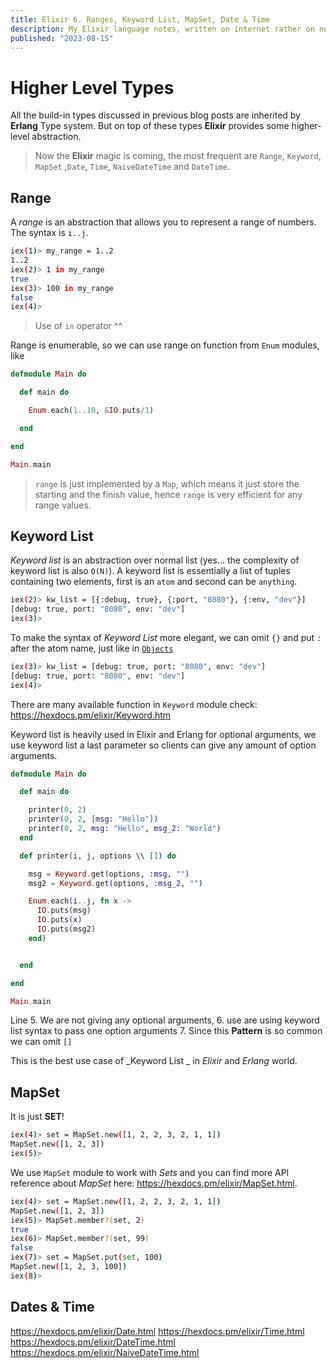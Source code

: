 ```yaml
---
title: Elixir 6. Ranges, Keyword List, MapSet, Date & Time
description: My Elixir language notes, written on internet rather on note book
published: "2023-08-15"
---
```


# Higher Level Types

All the build-in types discussed in previous blog posts are inherited by **Erlang** Type system. But on top of these types **Elixir** provides some higher-level abstraction.

> Now the **Elixir** magic is coming, the most frequent are `Range`, `Keyword`, `MapSet` ,`Date`, `Time`, `NaiveDateTime` and `DateTime`.

## Range

A _range_ is an abstraction that allows you to represent a range
of numbers. The syntax is `i..j`.

```bash
iex(1)> my_range = 1..2
1..2
iex(2)> 1 in my_range
true
iex(3)> 100 in my_range
false
iex(4)>
```

> Use of `in` operator ^^

Range is enumerable, so we can use range on function from `Enum` modules, like

```elixir showLineNumbers
defmodule Main do

  def main do

    Enum.each(1..10, &IO.puts/1)

  end

end

Main.main
```

> `range` is just implemented by a `Map`, which means it just store the starting and the finish value, hence `range` is very efficient for any range values.

## Keyword List

_Keyword list_ is an abstraction over normal list (yes... the complexity of keyword list is also `O(N)`). A keyword list is essentially a list of tuples containing two elements, first is an `atom` and second can be `anything`.

```bash
iex(2)> kw_list = [{:debug, true}, {:port, "8080"}, {:env, "dev"}]
[debug: true, port: "8080", env: "dev"]
iex(3)>
```

To make the syntax of _Keyword List_ more elegant, we can omit `{}` and put `:` after the atom name, just like in [`Objects`](http://kunalsin9h.com/blog/ex5)

```bash
iex(3)> kw_list = [debug: true, port: "8080", env: "dev"]
[debug: true, port: "8080", env: "dev"]
iex(4)>
```

There are many available function in `Keyword` module check: https://hexdocs.pm/elixir/Keyword.htm

Keyword list is heavily used in Elixir and Erlang for optional arguments, we use keyword list a last parameter so clients can give any amount of option arguments.

```elixir showLineNumbers {6-7}
defmodule Main do

  def main do

    printer(0, 2)
    printer(0, 2, [msg: "Hello"])
    printer(0, 2, msg: "Hello", msg_2: "World")
  end

  def printer(i, j, options \\ []) do

    msg = Keyword.get(options, :msg, "")
    msg2 = Keyword.get(options, :msg_2, "")

    Enum.each(i..j, fn x ->
      IO.puts(msg)
      IO.puts(x)
      IO.puts(msg2)
    end)


  end

end

Main.main
```

Line 5. We are not giving any optional arguments, 6. use are using keyword list syntax to pass one option arguments 7. Since this **Pattern** is so common we can omit `[]`

This is the best use case of _Keyword List _ in _Elixir_ and _Erlang_ world.

## MapSet

It is just **SET**!

```bash
iex(4)> set = MapSet.new([1, 2, 2, 3, 2, 1, 1])
MapSet.new([1, 2, 3])
iex(5)>
```

We use `MapSet` module to work with _Sets_ and you can find more API reference about _MapSet_ here: https://hexdocs.pm/elixir/MapSet.html.

```bash
iex(4)> set = MapSet.new([1, 2, 2, 3, 2, 1, 1])
MapSet.new([1, 2, 3])
iex(5)> MapSet.member?(set, 2)
true
iex(6)> MapSet.member?(set, 99)
false
iex(7)> set = MapSet.put(set, 100)
MapSet.new([1, 2, 3, 100])
iex(8)>
```

## Dates & Time

https://hexdocs.pm/elixir/Date.html
https://hexdocs.pm/elixir/Time.html
https://hexdocs.pm/elixir/DateTime.html
https://hexdocs.pm/elixir/NaiveDateTime.html
